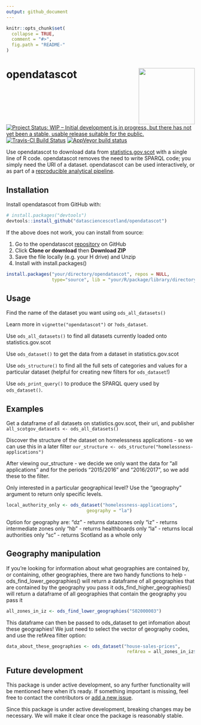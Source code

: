 ```yaml
---
output: github_document
---
```


<!-- README.md is generated from README.Rmd. Please edit that file -->

```r
knitr::opts_chunk$set(
  collapse = TRUE,
  comment = "#>",
  fig.path = "README-"
)
```

# opendatascot <img src = "man/figures/logo.svg" align = "right" height = 150/>

[![Project Status: WIP – Initial development is in progress, but there has not yet been a stable, usable release suitable for the public.](https://www.repostatus.org/badges/latest/wip.svg)](https://www.repostatus.org/#wip) [![Travis-CI Build Status](https://travis-ci.org/datasciencescotland/opendatascot.svg?branch=master)](https://travis-ci.org/datasciencescotland/opendatascot) [![AppVeyor build status](https://ci.appveyor.com/api/projects/status/github/datasciencescotland/opendatascot?branch=master&svg=true)](https://ci.appveyor.com/project/datasciencescotland/opendatascot)

Use opendatascot to download data from [statistics.gov.scot](http://statistics.gov.scot/home) with a single line of R code. opendatascot removes the need to write SPARQL code; you simply need the URI of a dataset. opendatascot can be used interactively, or as part of a [reproducible analytical pipeline](https://ukgovdatascience.github.io/rap_companion/).

## Installation

Install opendatascot from GitHub with:

``` r
# install.packages("devtools")
devtools::install_github("datasciencescotland/opendatascot")
```

If the above does not work, you can install from source:

1.  Go to the opendatascot
    [repository](https://github.com/datasciencescotland/opendatascot) on GitHub
2.  Click **Clone or download** then **Download ZIP**
3.  Save the file locally (e.g. your H drive) and Unzip
4.  Install with install.packages()

<!-- end list -->

``` r
install.packages("your/directory/opendatascot", repos = NULL,
                 type="source", lib = "your/R/package/library/directory")
```

## Usage

Find the name of the dataset you want using `ods_all_datasets()`

Learn more in `vignette("opendatascot")` or `?ods_dataset`.

Use `ods_all_datasets()` to find all datasets currently loaded onto
statistics.gov.scot

Use `ods_dataset()` to get the data from a dataset in
statistics.gov.scot

Use `ods_structure()` to find all the full sets of categories and values
for a particular dataset (helpful for creating new filters for
`ods_dataset`\!)

Use `ods_print_query()` to produce the SPARQL query used by
`ods_dataset()`.

## Examples

Get a dataframe of all datasets on statistics.gov.scot, their uri, and
publisher `all_scotgov_datasets <- ods_all_datasets()`

Discover the structure of the dataset on homelessness applications - so
we can use this in a later filter `our_structure <-
ods_structure("homelessness-applications")`

After viewing our\_structure - we decide we only want the data for “all
applications” and for the periods “2015/2016” and “2016/2017”, so we add
these to the filter.

Only interested in a particular geographical level? Use the "geography" argument to return only specific levels.

``` r
local_authority_only <- ods_dataset("homelessness-applications",
                              geography = "la")
```

Option for geography are:
"dz" - returns datazones only
"iz" - returns intermediate zones only
"hb" - returns healthboards only
"la" - returns local authorities only
"sc" - returns Scotland as a whole only

Geography manipulation
----------------------

If you're looking for information about what geographies are contained by, or containing, other geographies, there are two handy functions to help -
ods_find_lower_geographies() will return a dataframe of all geographies that are contained by the geography you pass it
ods_find_higher_geographies() will return a dataframe of all geographies that contain the geography you pass it

``` r
all_zones_in_iz <- ods_find_lower_geographies("S02000003")
```

This dataframe can then be passed to ods_dataset to get infomation about these geographies! We just need to select the vector of geography codes, and use the refArea filter option:

``` r
data_about_these_geographies <- ods_dataset("house-sales-prices",
                                             refArea = all_zones_in_iz$geography)
```

## Future development


This package is under active development, so any further functionality
will be mentioned here when it’s ready. If something important is
missing, feel free to contact the contributors or [add a new
issue](https://github.com/jsphdms/opendatascot/issues).

Since this package is under active development, breaking changes may be
necessary. We will make it clear once the package is reasonably stable.
